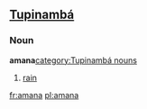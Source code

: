 ==[[Tupinambá]]==
===Noun===
'''amana'''[[category:Tupinambá nouns]]
# [[rain]]

[[fr:amana]]
[[pl:amana]]